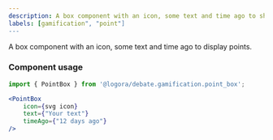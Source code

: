 ```yaml
---
description: A box component with an icon, some text and time ago to show points.
labels: [gamification", "point"]
---
```


A box component with an icon, some text and time ago to display points.

### Component usage

```jsx
import { PointBox } from '@logora/debate.gamification.point_box';
```
```jsx
<PointBox 
    icon={svg icon}
    text={"Your text"}
    timeAgo={"12 days ago"}
/>
```